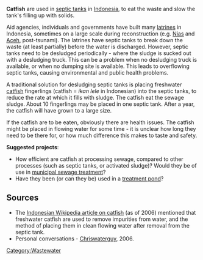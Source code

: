'''Catfish''' are used in [[septic tanks]] in [[Indonesia]], to eat the waste and slow the tank's filling up with solids.

Aid agencies, individuals and governments have built many [[latrines]] in Indonesia, sometimes on a large scale during reconstruction (e.g. [[Nias]] and [[Aceh]], post-tsunami). The latrines have septic tanks to break down the waste (at least partially) before the water is discharged. However, septic tanks need to be desludged periodically - where the sludge is sucked out with a desludging truck. This can be a problem when no desludging truck is available, or when no dumping site is available. This leads to overflowing septic tanks, causing environmental and public health problems.

A traditional solution for desludging septic tanks is placing freshwater [[catfish]] fingerlings (catfish = ''ikan lele'' in Indonesian) into the septic tanks, to reduce the rate at which it fills with sludge. The catfish eat the sewage sludge. About 10 fingerlings may be placed in one septic tank. After a year, the catfish will have grown to a large size. 

If the catfish are to be eaten, obviously there are health issues. The catfish might be placed in flowing water for some time - it is unclear how long they need to be there for, or how much difference this makes to taste and safety.

'''Suggested projects''': 
* How efficient are catfish at processing sewage, compared to other processes (such as septic tanks, or activated sludge)? Would they be of use in [[municipal sewage treatment]]?{{sp}}
* Have they been (or can they be) used in a [[treatment pond]]{{w|treatment pond}}?{{sp}}

== Sources ==

* The [[Wikipedia:id:Lele|Indonesian Wikipedia article on catfish]] (as of 2006) mentioned that freshwater catfish are used to remove impurities from water, and the method of placing them in clean flowing water after removal from the septic tank.
* Personal conversations - [[User:Chriswaterguy|Chriswaterguy]], 2006.

[[Category:Wastewater]]